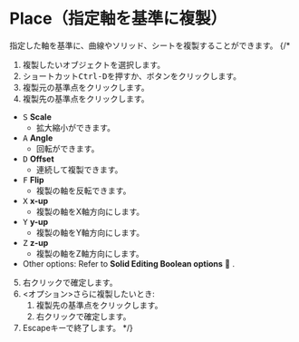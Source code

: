 

# Place（指定軸を基準に複製）

<Reference shortcut="Ctrl-D" command="Place" button="コマンドバー左" />

指定した軸を基準に、曲線やソリッド、シートを複製することができます。
{/* 
1. 複製したいオブジェクトを選択します。
2. ショートカット<kbd>Ctrl-D</kbd>を押すか、ボタンをクリックします。
3. 複製元の基準点をクリックします。
4. 複製先の基準点をクリックします。
- <kbd>S</kbd> **Scale**
   - 拡大縮小ができます。
- <kbd>A</kbd> **Angle**
   - 回転ができます。
- <kbd>D</kbd> **Offset**
   - 連続して複製できます。
- <kbd>F</kbd> **Flip**
   - 複製の軸を反転できます。
- <kbd>X</kbd> **x-up**
   - 複製の軸をX軸方向にします。
- <kbd>Y</kbd> **y-up**
  - 複製の軸をY軸方向にします。
- <kbd>Z</kbd> **z-up**
   - 複製の軸をZ軸方向にします。
- Other options: Refer to **Solid Editing Boolean options** 🚧 .
5. 右クリックで確定します。
6. \<オプション\>さらに複製したいとき:
   1. 複製先の基準点をクリックします。
   2. 右クリックで確定します。
7. Escapeキーで終了します。 */}